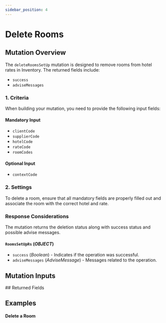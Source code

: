 ```yaml
---
sidebar_position: 4
---
```










































# Delete Rooms

## Mutation Overview

The `deleteRoomsSetUp` mutation is designed to remove rooms from hotel rates in Inventory. The returned fields include:

* `success`
* `adviseMessages`

### 1. Criteria

When building your mutation, you need to provide the following input fields:

#### Mandatory Input
* `clientCode`
* `supplierCode`
* `hotelCode`
* `rateCode`
* `roomCodes`

#### Optional Input
* `contextCode`

### 2. Settings

To delete a room, ensure that all mandatory fields are properly filled out and associate the room with the correct hotel and rate.

### Response Considerations

The mutation returns the deletion status along with success status and possible advise messages.

#### `RoomsSetUpRs` (*OBJECT*)
* `success` (*Boolean*) - Indicates if the operation was successful.
* `adviseMessages` (*AdviseMessage*) - Messages related to the operation.


## Mutation Inputs

<InventoryRoomSetupDeleteInput />
## Returned Fields

<RoomsSetUpRs />


## Examples

#### Delete a Room

<GraphqlSample query={deleteRoomsSetUpMutation} variables={deleteRoomsSetUpVariables} />